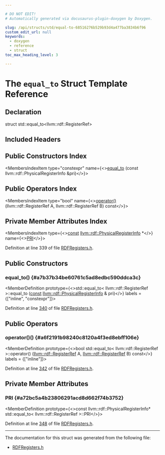 ```yaml
---

# DO NOT EDIT!
# Automatically generated via docusaurus-plugin-doxygen by Doxygen.

slug: /api/structs/std/equal-to-68516276b529b93d4a477ba3834b6f96
custom_edit_url: null
keywords:
  - doxygen
  - reference
  - struct
toc_max_heading_level: 3

---
```





# The `equal_to` Struct Template Reference

<DoxygenPage pluginConfig={pluginConfig}>



## Declaration

<CodeBlock>struct std::equal_to&lt;llvm::rdf::RegisterRef&gt;</CodeBlock>

## Included Headers

<IncludesList>
<IncludesListItem
  filePath="llvm/CodeGen/RDFRegisters.h"
  permalink="/docs/api/files/include/include/llvm/include/llvm/codegen/rdfregisters-h"
  isLocal="true" />
</IncludesList>

## Public Constructors Index

<MembersIndex>

<MembersIndexItem
  type="constexpr"
  name={<><a href="#a7b37b34be60761c5ad8edbc590ddca3c">equal&#95;to</a> (const llvm::rdf::PhysicalRegisterInfo &amp;pri)</>}>
</MembersIndexItem>

</MembersIndex>

## Public Operators Index

<MembersIndex>

<MembersIndexItem
  type="bool"
  name={<><a href="#a6f2191b98240c8120a4f3ed8ebff106e">operator()</a> (llvm::rdf::RegisterRef A, llvm::rdf::RegisterRef B) const</>}>
</MembersIndexItem>

</MembersIndex>

## Private Member Attributes Index

<MembersIndex>

<MembersIndexItem
  type={<><a href="/docs/api/files/lib/lib/target/lib/target/aarch64/aarch64promoteconstant-cpp/#a90f8350fecae261c25be85d38b451bff">const</a> <a href="/docs/api/structs/llvm/rdf/physicalregisterinfo">llvm::rdf::PhysicalRegisterInfo</a> &#42;</>}
  name={<><a href="#a72bc5a4b23806291acd8d662f74b3752">PRI</a></>}>
</MembersIndexItem>

</MembersIndex>


Definition at line 339 of file <a href="/docs/api/files/include/include/llvm/include/llvm/codegen/rdfregisters-h">RDFRegisters.h</a>.

<SectionDefinition>

## Public Constructors

### equal&#95;to() {#a7b37b34be60761c5ad8edbc590ddca3c}

<MemberDefinition
  prototype={<>std::equal&#95;to&lt; llvm::rdf::RegisterRef &gt;::equal&#95;to (<a href="/docs/api/files/lib/lib/target/lib/target/aarch64/aarch64promoteconstant-cpp/#a90f8350fecae261c25be85d38b451bff">const</a> <a href="/docs/api/structs/llvm/rdf/physicalregisterinfo">llvm::rdf::PhysicalRegisterInfo</a> &amp; pri)</>}
  labels = {["inline", "constexpr"]}>

Definition at line <a href="/docs/api/files/include/include/llvm/include/llvm/codegen/rdfregisters-h/#l00340">340</a> of file <a href="/docs/api/files/include/include/llvm/include/llvm/codegen/rdfregisters-h">RDFRegisters.h</a>.
</MemberDefinition>

</SectionDefinition>

<SectionDefinition>

## Public Operators

### operator()() {#a6f2191b98240c8120a4f3ed8ebff106e}

<MemberDefinition
  prototype={<>bool std::equal&#95;to&lt; llvm::rdf::RegisterRef &gt;::operator() (<a href="/docs/api/structs/llvm/rdf/registerref">llvm::rdf::RegisterRef</a> A, <a href="/docs/api/structs/llvm/rdf/registerref">llvm::rdf::RegisterRef</a> B) const</>}
  labels = {["inline"]}>

Definition at line <a href="/docs/api/files/include/include/llvm/include/llvm/codegen/rdfregisters-h/#l00342">342</a> of file <a href="/docs/api/files/include/include/llvm/include/llvm/codegen/rdfregisters-h">RDFRegisters.h</a>.
</MemberDefinition>

</SectionDefinition>

<SectionDefinition>

## Private Member Attributes

### PRI {#a72bc5a4b23806291acd8d662f74b3752}

<MemberDefinition
  prototype={<>const llvm::rdf::PhysicalRegisterInfo&#42; std::equal&#95;to&lt; llvm::rdf::RegisterRef &gt;::PRI</>}>

Definition at line <a href="/docs/api/files/include/include/llvm/include/llvm/codegen/rdfregisters-h/#l00348">348</a> of file <a href="/docs/api/files/include/include/llvm/include/llvm/codegen/rdfregisters-h">RDFRegisters.h</a>.
</MemberDefinition>

</SectionDefinition>

<hr/>

The documentation for this struct was generated from the following file:

<ul>
<li><a href="/docs/api/files/include/include/llvm/include/llvm/codegen/rdfregisters-h">RDFRegisters.h</a></li>
</ul>

</DoxygenPage>
